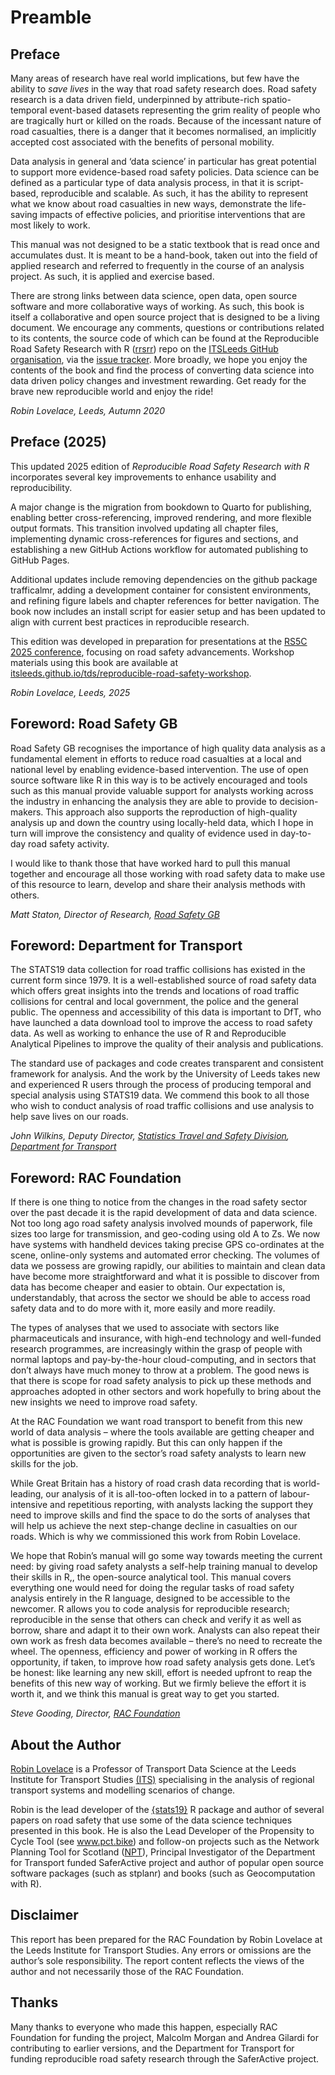 # Preamble {-}

## Preface {-}

Many areas of research have real world implications, but few have the ability to *save lives* in the way that road safety research does.
Road safety research is a data driven field, underpinned by attribute-rich spatio-temporal event-based datasets representing the grim reality of people who are tragically hurt or killed on the roads. 
Because of the incessant nature of road casualties, there is a danger that it becomes normalised, an implicitly accepted cost associated with the benefits of personal mobility.

Data analysis in general and 'data science' in particular has great potential to support more evidence-based road safety policies.
Data science can be defined as a particular type of data analysis process, in that it is script-based, reproducible and scalable. 
As such, it has the ability to represent what we know about road casualties in new ways, demonstrate the life-saving impacts of effective policies, and prioritise interventions that are most likely to work.

This manual was not designed to be a static textbook that is read once and accumulates dust. 
It is meant to be a hand-book, taken out into the field of applied research and referred to frequently in the course of an analysis project. 
As such, it is applied and exercise based.

There are strong links between data science, open data, open source software and more collaborative ways of working.
As such, this book is itself a collaborative and open source project that is designed to be a living document.
We encourage any comments, questions or contributions related to its contents, the source code of which can be found at the Reproducible Road Safety Research with R ([rrsrr](https://github.com/ITSLeeds/rrsrr)) repo on the [ITSLeeds GitHub organisation](https://github.com/ITSLeeds/), via the [issue tracker](https://github.com/ITSLeeds/rrsrr/issues).
More broadly, we hope you enjoy the contents of the book and find the process of converting data science into data driven policy changes and investment rewarding.
Get ready for the brave new reproducible world and enjoy the ride!

*Robin Lovelace, Leeds, Autumn 2020*

## Preface (2025) {-}

This updated 2025 edition of *Reproducible Road Safety Research with R* incorporates several key improvements to enhance usability and reproducibility.

A major change is the migration from bookdown to Quarto for publishing, enabling better cross-referencing, improved rendering, and more flexible output formats. This transition involved updating all chapter files, implementing dynamic cross-references for figures and sections, and establishing a new GitHub Actions workflow for automated publishing to GitHub Pages.

Additional updates include removing dependencies on the github package trafficalmr, adding a development container for consistent environments, and refining figure labels and chapter references for better navigation. The book now includes an install script for easier setup and has been updated to align with current best practices in reproducible research.

This edition was developed in preparation for presentations at the [RS5C 2025 conference](https://www.vti.se/en/rs5c), focusing on road safety advancements. Workshop materials using this book are available at [itsleeds.github.io/tds/reproducible-road-safety-workshop](https://itsleeds.github.io/tds/reproducible-road-safety-workshop).

*Robin Lovelace, Leeds, 2025*

## Foreword: Road Safety GB {-}

Road Safety GB recognises the importance of high quality data analysis as a fundamental element in efforts to reduce road casualties at a local and national level by enabling evidence-based intervention. The use of open source software like R in this way is to be actively encouraged and tools such as this manual provide valuable support for analysts working across the industry in enhancing the analysis they are able to provide to decision-makers. This approach also supports the reproduction of high-quality analysis up and down the country using locally-held data, which I hope in turn will improve the consistency and quality of evidence used in day-to-day road safety activity.
 
I would like to thank those that have worked hard to pull this manual together and encourage all those working with road safety data to make use of this resource to learn, develop and share their analysis methods with others.
 
*Matt Staton, Director of Research, [Road Safety GB](https://roadsafetygb.org.uk/)*

## Foreword: Department for Transport {-}

The STATS19 data collection for road traffic collisions has existed in the current form since 1979. It is a well-established source of road safety data which offers great insights into the trends and locations of road traffic collisions for central and local government, the police and the general public. The openness and accessibility of this data is important to DfT, who have launched a data download tool to improve the access to road safety data. As well as working to enhance the use of R and Reproducible Analytical Pipelines to improve the quality of their analysis and publications. 
 
The standard use of packages and code creates transparent and consistent framework for analysis. And the work by the University of Leeds takes new and experienced R users through the process of producing temporal and special analysis using STATS19 data. We commend this book to all those who wish to conduct analysis of road traffic collisions and use analysis to help save lives on our roads.
 
*John Wilkins, Deputy Director, [Statistics Travel and Safety Division](https://www.gov.uk/government/organisations/department-for-transport/about/statistics), [Department for Transport](https://www.gov.uk/government/organisations/department-for-transport)*

## Foreword: RAC Foundation {-}

If there is one thing to notice from the changes in the road safety sector over the past decade it is the rapid development of data and data science. Not too long ago road safety analysis involved mounds of paperwork, file sizes too large for transmission, and geo-coding using old A to Zs. We now have systems with handheld devices taking precise GPS co-ordinates at the scene, online-only systems and automated error checking. The volumes of data we possess are growing rapidly, our abilities to maintain and clean data have become more straightforward and what it is possible to discover from data has become cheaper and easier to obtain. Our expectation is, understandably, that across the sector we should be able to access road safety data and to do more with it, more easily and more readily.

The types of analyses that we used to associate with sectors like pharmaceuticals and insurance, with high-end technology and well-funded research programmes, are increasingly within the grasp of people with normal laptops and pay-by-the-hour cloud-computing, and in sectors that don’t always have much money to throw at a problem. The good news is that there is scope for road safety analysis to pick up these methods and approaches adopted in other sectors and work hopefully to bring about the new insights we need to improve road safety.

At the RAC Foundation we want road transport to benefit from this new world of data analysis – where the tools available are getting cheaper and what is possible is growing rapidly. But this can only happen if the opportunities are given to the sector’s  road safety analysts to learn new skills for the job.

While Great Britain has a history of road crash data recording that is world-leading, our analysis of it is all-too-often locked in to a pattern of labour-intensive and repetitious reporting, with analysts lacking the support they need to improve skills and find the space to do the sorts of analyses that will help us achieve the next step-change decline in casualties on our roads. Which is why we commissioned this work from Robin Lovelace.

We hope that Robin’s manual will go some way towards meeting the current need: by giving road safety analysts a self-help training manual to develop their skills in R,, the open-source analytical tool. This manual covers everything one would need for doing the regular tasks of road safety analysis entirely in the R language, designed to be accessible to the newcomer.
R allows you to code analysis for reproducible research; reproducible in the sense that others can check and verify it as well as borrow, share and adapt it to their own work. Analysts can also repeat their own work as fresh data becomes available – there’s no need to recreate the wheel. The openness, efficiency and power of working in R offers the opportunity, if taken, to improve how road safety analysis gets done.
Let’s be honest: like learning any new skill, effort is needed upfront to reap the benefits of this new way of working. But we firmly believe the effort it is worth it, and we think this manual is great way to get you started.

*Steve Gooding, Director, [RAC Foundation](https://www.racfoundation.org/)*


## About the Author {-}

[Robin Lovelace](https://www.robinlovelace.net/) is a Professor of Transport Data Science at the Leeds Institute
for Transport Studies [(ITS)](https://environment.leeds.ac.uk/transport) specialising in the analysis of regional transport systems and
modelling scenarios of change.

Robin is the lead developer of the [{stats19}](https://docs.ropensci.org/stats19/) R package and author of several papers on road safety that use some of the data science techniques presented in this book. He is also the Lead Developer of the Propensity to Cycle Tool (see [www.pct.bike](https://www.pct.bike/)) and follow-on projects such as the Network Planning Tool for Scotland ([NPT](https://npt.scot/)), Principal Investigator of the Department for Transport funded SaferActive project and author of popular open source software packages (such as stplanr) and books
(such as Geocomputation with R).

## Disclaimer {-}

This report has been prepared for the RAC Foundation by Robin Lovelace at the Leeds Institute for Transport Studies. Any errors or omissions are the author’s sole responsibility. The report content reflects the views of the author and not necessarily those of the RAC Foundation.

## Thanks {-}

Many thanks to everyone who made this happen, especially RAC Foundation for funding the project, Malcolm Morgan and Andrea Gilardi for contributing to earlier versions, and the Department for Transport for funding reproducible road safety research through the SaferActive project.